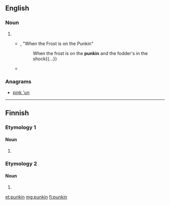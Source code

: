 ==English==

===Noun===
{{en-noun}}

# {{eye dialect of|pumpkin|lang=en}}
#* {{w|James Whitcomb Riley}}, "When the Frost is on the Punkin"
#*: When the frost is on the '''punkin''' and the fodder's in the shock{{...}}
#* {{quote-book|year=1899|author={{w|Stephen Crane}}
|title=[[s:Twelve O'Clock|Twelve O'Clock]]|chapter=1
|passage=There was some laughter, and Roddle was left free to expand his ideas on the periodic visits of cowboys to the town. “Mason Rickets, he had ten big '''punkins''' a-sittin' in front of his store, an' them fellers from the Upside-down-F ranch shot 'em up […].”}}

===Anagrams===
* [[pink 'un#English|pink 'un]]

----

==Finnish==

===Etymology 1===

====Noun====
{{head|fi|noun form}}

# {{fi-form of|case=genitive|pl=singular|punkki}}

===Etymology 2===

====Noun====
{{head|fi|noun form}}

# {{fi-form of|case=instructive|pl=plural|punkka}}

[[et:punkin]]
[[mg:punkin]]
[[fi:punkin]]